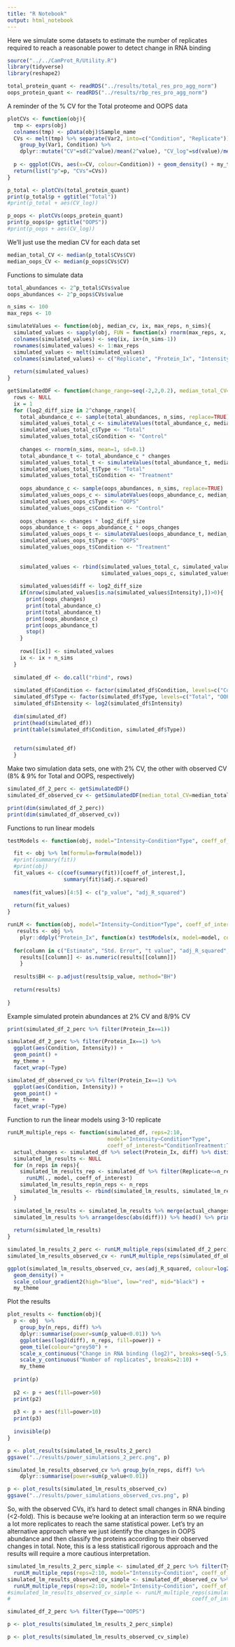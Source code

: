 ```yaml
---
title: "R Notebook"
output: html_notebook
---
```



Here we simulate some datasets to estimate the number of replicates required to reach a reasonable power to detect change in RNA binding
```r
source("../../CamProt_R/Utility.R")
library(tidyverse)
library(reshape2)
```


```r
total_protein_quant <- readRDS("../results/total_res_pro_agg_norm")
oops_protein_quant <- readRDS("../results/rbp_res_pro_agg_norm")
```

A reminder of the % CV for the Total proteome and OOPS data
```r
plotCVs <- function(obj){
  tmp <- exprs(obj)
  colnames(tmp) <- pData(obj)$Sample_name
  CVs <- melt(tmp) %>% separate(Var2, into=c("Condition", "Replicate")) %>%
    group_by(Var1, Condition) %>%
    dplyr::mutate("CV"=sd(2^value)/mean(2^value), "CV_log"=sd(value)/mean(value))
  
  p <- ggplot(CVs, aes(x=CV, colour=Condition)) + geom_density() + my_theme
  return(list("p"=p, "CVs"=CVs))
}

p_total <- plotCVs(total_protein_quant)
print(p_total$p + ggtitle("Total"))
#print(p_total + aes(CV_log))

p_oops <- plotCVs(oops_protein_quant)
print(p_oops$p+ ggtitle("OOPS"))
#print(p_oops + aes(CV_log))
```
We'll just use the median CV for each data set
```r
median_total_CV <- median(p_total$CVs$CV)
median_oops_CV <- median(p_oops$CVs$CV)
```

Functions to simulate data
```r
total_abundances <- 2^p_total$CVs$value
oops_abundances <- 2^p_oops$CVs$value

n_sims <- 100
max_reps <- 10

simulateValues <- function(obj, median_cv, ix, max_reps, n_sims){
  simulated_values <- sapply(obj, FUN = function(x) rnorm(max_reps, x, x*median_cv))
  colnames(simulated_values) <- seq(ix, ix+(n_sims-1))
  rownames(simulated_values) <- 1:max_reps
  simulated_values <- melt(simulated_values)
  colnames(simulated_values) <- c("Replicate", "Protein_Ix", "Intensity")
  
  return(simulated_values)
}

getSimulatedDF <- function(change_range=seq(-2,2,0.2), median_total_CV=0.02, median_oops_CV=0.02){
  rows <- NULL
  ix = 1
  for (log2_diff_size in 2^change_range){
    total_abundance_c <- sample(total_abundances, n_sims, replace=TRUE)
    simulated_values_total_c <- simulateValues(total_abundance_c, median_total_CV, ix, max_reps, n_sims)
    simulated_values_total_c$Type <- "Total"
    simulated_values_total_c$Condition <- "Control"
  
    changes <- rnorm(n_sims, mean=1, sd=0.1)
    total_abundance_t <- total_abundance_c * changes
    simulated_values_total_t <- simulateValues(total_abundance_t, median_total_CV, ix, max_reps, n_sims)
    simulated_values_total_t$Type <- "Total"
    simulated_values_total_t$Condition <- "Treatment"
    
    oops_abundance_c <- sample(oops_abundances, n_sims, replace=TRUE)
    simulated_values_oops_c <- simulateValues(oops_abundance_c, median_oops_CV, ix, max_reps, n_sims) 
    simulated_values_oops_c$Type <- "OOPS"
    simulated_values_oops_c$Condition <- "Control"
    
    oops_changes <- changes * log2_diff_size
    oops_abundance_t <- oops_abundance_c * oops_changes
    simulated_values_oops_t <- simulateValues(oops_abundance_t, median_oops_CV, ix, max_reps, n_sims)
    simulated_values_oops_t$Type <- "OOPS"
    simulated_values_oops_t$Condition <- "Treatment"
  
      
    simulated_values <- rbind(simulated_values_total_c, simulated_values_total_t,
                              simulated_values_oops_c, simulated_values_oops_t)
    
    simulated_values$diff <- log2_diff_size
    if(nrow(simulated_values[is.na(simulated_values$Intensity),])>0){
      print(oops_changes)
      print(total_abundance_c)
      print(total_abundance_t)
      print(oops_abundance_c)
      print(oops_abundance_t)
      stop()
    }
    
    rows[[ix]] <- simulated_values
    ix <- ix + n_sims
  }
  
  simulated_df <- do.call("rbind", rows)
  
  simulated_df$Condition <- factor(simulated_df$Condition, levels=c("Control", "Treatment"))
  simulated_df$Type <- factor(simulated_df$Type, levels=c("Total", "OOPS"))
  simulated_df$Intensity <- log2(simulated_df$Intensity)
  
  dim(simulated_df)
  print(head(simulated_df))
  print(table(simulated_df$Condition, simulated_df$Type))
  

  return(simulated_df)
  }
```

Make two simulation data sets, one with 2% CV, the other with observed CV (8% & 9% for Total and OOPS, respectively)
```r
simulated_df_2_perc <- getSimulatedDF()
simulated_df_observed_cv <- getSimulatedDF(median_total_CV=median_total_CV, median_oops_CV=median_oops_CV)

print(dim(simulated_df_2_perc))
print(dim(simulated_df_observed_cv))
```

Functions to run linear models
```r
testModels <- function(obj, model="Intensity~Condition*Type", coeff_of_interest="ConditionTreatment:TypeOOPS"){

  fit <- obj %>% lm(formula=formula(model))
  #print(summary(fit))
  #print(obj)
  fit_values <- c(coef(summary(fit))[coeff_of_interest,],
                  summary(fit)$adj.r.squared)
  
  names(fit_values)[4:5] <- c("p_value", "adj_R_squared")
  
  return(fit_values)
}

runLM <- function(obj, model="Intensity~Condition*Type", coeff_of_interest="ConditionTreatment:TypeOOPS"){
   results <- obj %>%
    plyr::ddply("Protein_Ix", function(x) testModels(x, model=model, coeff_of_interest=coeff_of_interest))
  
  for(column in c("Estimate", "Std. Error", "t value", "adj_R_squared", "p_value")){
    results[[column]] <- as.numeric(results[[column]])
    }
   
  results$BH <- p.adjust(results$p_value, method="BH")
  
  return(results)
   
}

```

Example simulated protein abundances at 2% CV and 8/9% CV
```r
print(simulated_df_2_perc %>% filter(Protein_Ix==1))

simulated_df_2_perc %>% filter(Protein_Ix==1) %>%
  ggplot(aes(Condition, Intensity)) +
  geom_point() +
  my_theme +
  facet_wrap(~Type)

simulated_df_observed_cv %>% filter(Protein_Ix==1) %>%
  ggplot(aes(Condition, Intensity)) +
  geom_point() +
  my_theme +
  facet_wrap(~Type)
```
Function to run the linear models using 3-10 replicate
```r

runLM_multiple_reps <- function(simulated_df, reps=2:10,
                                model="Intensity~Condition*Type",
                                coeff_of_interest="ConditionTreatment:TypeOOPS"){
  actual_changes <- simulated_df %>% select(Protein_Ix, diff) %>% distinct()
  simulated_lm_results <- NULL
  for (n_reps in reps){
    simulated_lm_results_rep <- simulated_df %>% filter(Replicate<=n_reps) %>%
      runLM(., model, coeff_of_interest)  
    simulated_lm_results_rep$n_reps <- n_reps
    simulated_lm_results <- rbind(simulated_lm_results, simulated_lm_results_rep)
  }
  
  simulated_lm_results <- simulated_lm_results %>% merge(actual_changes, by="Protein_Ix")
  simulated_lm_results %>% arrange(desc(abs(diff))) %>% head() %>% print()
  
  return(simulated_lm_results)
}

simulated_lm_results_2_perc <- runLM_multiple_reps(simulated_df_2_perc)
simulated_lm_results_observed_cv <- runLM_multiple_reps(simulated_df_observed_cv)
```
```r
ggplot(simulated_lm_results_observed_cv, aes(adj_R_squared, colour=log2(diff), group=log2(diff))) +
  geom_density() +
  scale_colour_gradient2(high="blue", low="red", mid="black") +
  my_theme
```


Plot the results
```r

plot_results <- function(obj){
  p <- obj  %>%
    group_by(n_reps, diff) %>%
    dplyr::summarise(power=sum(p_value<0.01)) %>%
    ggplot(aes(log2(diff), n_reps, fill=power)) +
    geom_tile(colour="grey50") +
    scale_x_continuous("Change in RNA binding (log2)", breaks=seq(-5,5,1)) +
    scale_y_continuous("Number of replicates", breaks=2:10) +
    my_theme
  
  print(p)
  
  p2 <- p + aes(fill=power>50)
  print(p2)
  
  p3 <- p + aes(fill=power>10)
  print(p3)
  
  invisible(p)
}

p <- plot_results(simulated_lm_results_2_perc)
ggsave("../results/power_simulations_2_perc.png", p)
```

```r
simulated_lm_results_observed_cv %>% group_by(n_reps, diff) %>%
    dplyr::summarise(power=sum(p_value<0.01))

p <- plot_results(simulated_lm_results_observed_cv)
ggsave("../results/power_simulations_observed_cvs.png", p)

```

So, with the observed CVs, it's hard to detect small changes in RNA binding (<2-fold). This is because we're looking at an interaction term so we require a lot more replicates to reach the same statistical power. Let's try an alternative approach where we just identify the changes in OOPS abundance and then classify the proteins according to their observed changes in total. Note, this is a less statisticall rigorous approach and the results will require a more cautious interpretation. 

```r

simulated_lm_results_2_perc_simple <- simulated_df_2_perc %>% filter(Type=="OOPS") %>%
  runLM_multiple_reps(reps=2:10, model="Intensity~Condition", coeff_of_interest="ConditionTreatment")
simulated_lm_results_observed_cv_simple <- simulated_df_observed_cv %>% filter(Type=="OOPS") %>%
  runLM_multiple_reps(reps=2:10, model="Intensity~Condition", coeff_of_interest="ConditionTreatment")
#simulated_lm_results_observed_cv_simple <- runLM_multiple_reps(simulated_df_observed_cv, model="Intensity~Condition",
#                                                          coeff_of_interest="ConditionTreatment")
```
```r
simulated_df_2_perc %>% filter(Type=="OOPS")
```

```r
p <- plot_results(simulated_lm_results_2_perc_simple)
```

```r
p <- plot_results(simulated_lm_results_observed_cv_simple)
```

